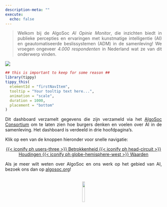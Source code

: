 ```yaml
---
description-meta: ""
execute:
  echo: false
---
```


```{=html}
<style>
.justify {
  text-align: justify
}


</style>
```

::: justify

<blockquote class="highlightit">
Welkom bij de AlgoSoc *AI Opinie Monitor*, die inzichten biedt in publieke percepties en ervaringen met kunstmatige intelligentie (AI) en geautomatiseerde beslissystemen (ADM) in de samenleving! We vroegen ongeveer *4.000 respondenten* in Nederland wat ze van dit onderwerp vinden.
</blockquote>

![](banner.png)

```r
## this is important to keep for some reason ##
library(tippy)
tippy_this(
  elementId = "firstNavItem",
  tooltip = "Your tooltip text here...",
  animation = "scale",
  duration = 1000,
  placement = "bottom"
)

```


Dit dashboard verzamelt gegevens die zijn verzameld via het <a href="https://algosoc.org/" target="_blank">AlgoSoc Consortium</a> om te laten zien hoe burgers denken en voelen over AI in de samenleving. Het dashboard is verdeeld in drie hoofdpagina's.

Klik op een van de knoppen hieronder voor snelle navigatie:


:::

```{=html}

<center>
<div class="button-container">
```

  <a href="engagement.html" class="buttontop">
    {{< iconify ph users-three >}} Betrokkenheid
  </a>
  <a href="attitudes.html" class="buttontop">
    {{< iconify ph head-circuit >}} Houdingen
  </a>
  <a href="values.html" class="buttontop">
    {{< iconify ph globe-hemisphere-west >}} Waarden
  </a>

  
```{=html}

</div>
</center>
```

::: justify

Als je meer wilt weten over AlgoSoc en ons werk op het gebied van AI, bezoek ons dan op <a href="https://algosoc.org/" target="_blank">algosoc.org</a>!

:::

<br>
<center>
<img src="algosoclogo.png" width="13%">
</center>